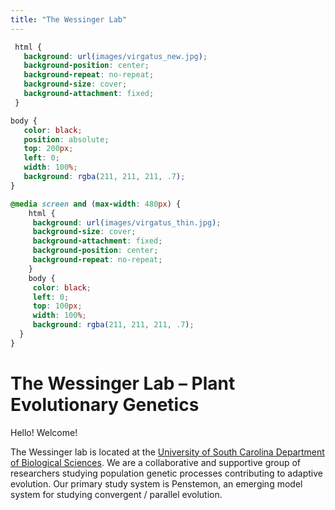 ```yaml
---
title: "The Wessinger Lab"
---
```

<!--hello, this is an html comment--> 
<!--the title here NORMALLY controls the big text at the top of this web page as well as the title shown within the tab but I changed that so this title only controls the text within the tab for all .Rmds/.htmls (the change is coded within the in_header.html) because I wanted the information in the tab to say something different than the text at the top of each web page--> 

<!-- Global site tag (gtag.js) - Google Analytics -->
<script async src="https://www.googletagmanager.com/gtag/js?id=UA-68772800-2"></script>
<script>
  window.dataLayer = window.dataLayer || [];
  function gtag(){dataLayer.push(arguments);}
  gtag('js', new Date());

  gtag('config', 'UA-68772800-2');
</script>

<!--the code below indicates this is a code block containing code (within the ```) in the language css and we don't want this code to be echoed onto the website (echo=F)-->
<!--note: no comments can be made within the code block bc rmd is weird so all comments will be below the block and will occur below a comment out version of the thing exactly as it appears within the block,--> 
```css
 html {
   background: url(images/virgatus_new.jpg);
   background-position: center;
   background-repeat: no-repeat;
   background-size: cover;
   background-attachment: fixed;
 }

body {
   color: black;
   position: absolute; 
   top: 200px; 
   left: 0; 
   width: 100%; 
   background: rgba(211, 211, 211, .7);
}

@media screen and (max-width: 480px) {
    html {
     background: url(images/virgatus_thin.jpg);
     background-size: cover;
     background-attachment: fixed;
     background-position: center;
     background-repeat: no-repeat;
    }
    body {
     color: black;
     left: 0;
     top: 100px;
     width: 100%; 
     background: rgba(211, 211, 211, .7);
  }
}
```

<!-- ```{css, echo=FALSE} -->
 <!-- html { -->
 <!--   background: url(images/virgatus_new.jpg);  -->
 <!--   background-position: center; -->
 <!--   background-repeat: no-repeat; -->
 <!--   background-size: cover; -->
 <!--   background-attachment: fixed; -->
 <!-- } -->

<!-- the html object formatted above (still in the language css) sets the background image used for this webpage 
#IMP the image is dynamically scaling when set this way meaning it's size and what is show changes when you change your browser/screen size
the url() command tells the computer where this image is currently located compared to the director the rproj is in so it's in a folder called images and the image itself is called virgatus_new.jpg
background-position: center; just centers the image vertically and horizontally within the screen
background-repeat: no-repeat; means if the screen is too big that the image can't take up the whole thing, don't repeat the image
background-size: cover is what makes this image cover the entire width of the screen
background-attachment: fixed; is kind of complicated but means that is there is enough text that the screen needs to scroll, keep the image fixed in it's place aka don't scroll with the text -->

<!-- body { -->
<!--    color: black; -->
<!--    position: absolute;  -->
<!--    top: 200px;  -->
<!--    left: 0;  -->
<!--    width: 100%;  -->
<!--    background: rgba(211, 211, 211, .7); -->
<!-- } -->

<!--the body object formatted above (still in the language css) sets the style for the "body" aka the actual text within this web page
#IMP: this body is set here because it is different than the way we generally want the body formatted in the other pages, if it was something that we wanted on all of the pages then we would set it within the style.css
color: sets the color of the text
position: absolute sets the position to be the same relative to the scaling of it's containing block aka relative to the position of other things contained within the page (like images)
top: 200 px means the body will start 200 pixels down from the top of the screen (again regardless of width or other things contained withing this page as discussed above)
left: 0 means the body will start 0 pixels from the left of the screen (again regardless of width or other things contained withing this page as discussed above)
width: 100% sets the width of the body to cover 100% of the width of the screen
background: rgba(211, 211, 211, .7); sets the background of the body to be a light grey (hex code 211, 211, 211) with an alpha (transparency) value of .7 (70% opaque) -->

<!-- @media screen and (max-width: 480px) { -->
<!--     html { -->
<!--      background: url(images/virgatus_thin.jpg); -->
<!--      background-size: cover; -->
<!--      background-attachment: fixed; -->
<!--      background-position: center; -->
<!--      background-repeat: no-repeat; -->
<!--     } -->
<!--     body { -->
<!--      color: black; -->
<!--      left: 0;  -->
<!--      top: 100px; -->
<!--      width: 100%;  -->
<!--      background: rgba(211, 211, 211, .7); -->
<!--   } -->
<!-- } -->
<!-- this block changes the settings that were discussed above to be different if the screen size is smaller than 480 pixels in width aka on phones/ipads because the formatting as it was looked super bad on phones before

you can check what this looks like after knitting this web page by narrowing your screen until it shifts into the different formatting

the html object is formatted to be largely the same as the default for bigger screens that was discussed above, one difference is the image that it uses (virgatus_thin.jpg) is a cropped version of the original image because it looks nicer to have a skinnier image here

the body formatting here is also largerly the same except there is a smaller distance from the top of the screen (100 px instead of 200px) -->

<!-- below is the actual body of the text, aka what is getting formatted in the css body{} above -->

# The Wessinger Lab -- Plant Evolutionary Genetics 
<!-- Wessinger Lab is text that is in the header 1 format (styled to have a certain font size and to be centered within the style.css) which is the largest header and is always called in rmd by a single hastag (unlike normal R where hashtags are comments, hashtags always represent the size of the header in rmd, so ## is header 2 the second biggest header and ### is header 3 which is third biggest... etc.)--> 

Hello! Welcome!

The Wessinger lab is located at the [University of South Carolina Department of Biological Sciences](https://www.sc.edu/study/colleges_schools/artsandsciences/biological_sciences/our_people/directory/wessinger_carolyn.php). We are a collaborative and supportive group of researchers studying population genetic processes contributing to adaptive evolution. Our primary study system is Penstemon, an emerging model system for studying convergent / parallel evolution.

<!-- the text above is all normal body text which is styled first by the css formatting contained within this web page as discussed above (currently formats placement, background color) and second by the formatting contained in the style.css (currently formats font type and font size)-->
<!--note the [] encase a set of words that are hyperlinked by the following link contained within the () -->
